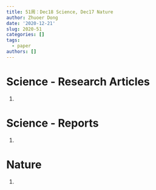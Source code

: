 ```yaml
---
title: 51周：Dec18 Science, Dec17 Nature
author: Zhuoer Dong
date: '2020-12-21'
slug: 2020-51
categories: []
tags:
  - paper
authors: []
---
```




# Science - Research Articles

1. 


# Science - Reports

1. 


# Nature

01. 
